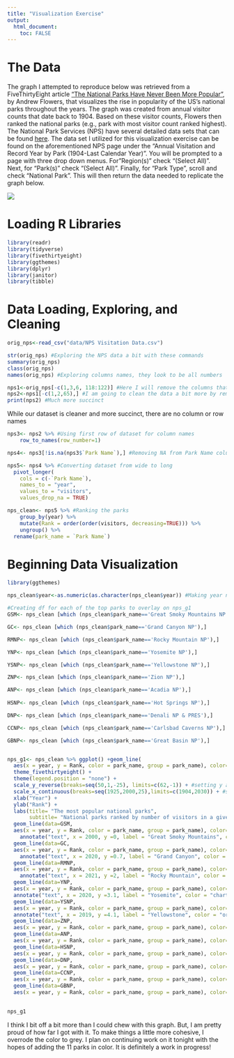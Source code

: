 ```yaml
---
title: "Visualization Exercise"
output:
  html_document:
    toc: FALSE
---
```


# The Data

The graph I attempted to reproduce below was retrieved from a FiveThirtyEight article ["The National Parks Have Never Been More Popular"](https://fivethirtyeight.com/features/the-national-parks-have-never-been-more-popular/), by Andrew Flowers, that visualizes the rise in popularity of the US's national parks throughout the years. The graph was created from annual visitor counts that date back to 1904. Based on these visitor counts, Flowers then ranked the national parks (e.g., park with most visitor count ranked highest). The National Park Services (NPS) have several detailed data sets that can be found [here](https://irma.nps.gov/STATS/Reports/National). The data set I utilized for this visualization exercise can be found on the aforementioned NPS page under the "Annual Visitation and Record Year by Park (1904-Last Calendar Year)". You will be prompted to a page with three drop down menus. For"Region(s)" check "(Select All)". Next, for "Park(s)" check "(Select All)". Finally, for "Park Type", scroll and check "National Park". This will then return the data needed to replicate the graph below.

![](national-parks-map.png)

# Loading R Libraries

```r
library(readr)
library(tidyverse)
library(fivethirtyeight)
library(ggthemes)
library(dplyr)
library(janitor)
library(tibble)
```

# Data Loading, Exploring, and Cleaning

```r
orig_nps<-read_csv("data/NPS Visitation Data.csv")

str(orig_nps) #Exploring the NPS data a bit with these commands
summary(orig_nps)
class(orig_nps)
names(orig_nps) #Exploring columns names, they look to be all numbers

nps1<-orig_nps[-c(1,3,6, 118:122)] #Here I will remove the columns that I do not need by selecting the column number
nps2<-nps1[-c(1,2,65),] #I am going to clean the data a bit more by removing the two rows at the top of the dataset
print(nps2) #Much more succinct
```

While our dataset is cleaner and more succinct, there are no column or row names

```r
nps3<- nps2 %>% #Using first row of dataset for column names 
    row_to_names(row_number=1)

nps4<- nps3[!is.na(nps3$`Park Name`),] #Removing NA from Park Name column

nps5<- nps4 %>% #Converting dataset from wide to long 
  pivot_longer(
    cols = c(-`Park Name`), 
    names_to = "year", 
    values_to = "visitors",
    values_drop_na = TRUE)

nps_clean<- nps5 %>% #Ranking the parks 
    group_by(year) %>%
    mutate(Rank = order(order(visitors, decreasing=TRUE))) %>%
    ungroup() %>%
  rename(park_name = `Park Name`)
```

# Beginning Data Visualization
```r
library(ggthemes)

nps_clean$year<-as.numeric(as.character(nps_clean$year)) #Making year numeric

#Creating df for each of the top parks to overlay on nps_g1
GSM<- nps_clean [which (nps_clean$park_name=='Great Smoky Mountains NP'),]  

GC<- nps_clean [which (nps_clean$park_name=='Grand Canyon NP'),] 

RMNP<- nps_clean [which (nps_clean$park_name=='Rocky Mountain NP'),] 

YNP<- nps_clean [which (nps_clean$park_name=='Yosemite NP'),]

YSNP<- nps_clean [which (nps_clean$park_name=='Yellowstone NP'),] 

ZNP<- nps_clean [which (nps_clean$park_name=='Zion NP'),] 

ANP<- nps_clean [which (nps_clean$park_name=='Acadia NP'),] 
	
HSNP<- nps_clean [which (nps_clean$park_name=='Hot Springs NP'),]

DNP<- nps_clean [which (nps_clean$park_name=='Denali NP & PRES'),]

CCNP<- nps_clean [which (nps_clean$park_name=='Carlsbad Caverns NP'),]

GBNP<- nps_clean [which (nps_clean$park_name=='Great Basin NP'),]


nps_g1<- nps_clean %>% ggplot() +geom_line( 
  aes(x = year, y = Rank, color = park_name, group = park_name), color="grey") +
  theme_fivethirtyeight() +
  theme(legend.position = "none") + 
  scale_y_reverse(breaks=seq(50,1,-25), limits=c(62,-1)) + #setting y axis
  scale_x_continuous(breaks=seq(1925,2000,25),limits=c(1904,2030)) + #setting y axis 
  xlab("Year") + 
  ylab("Rank") +
  labs(title= "The most popular national parks",
       subtitle= "National parks ranked by number of visitors in a given year") + 
  geom_line(data=GSM, 
  aes(x = year, y = Rank, color = park_name, group = park_name), color="darkolivegreen") +
    annotate("text", x = 2000, y =0, label = "Great Smoky Mountains", color = "darkolivegreen", fontface=2, size=3) +
  geom_line(data=GC, 
  aes(x = year, y = Rank, color = park_name, group = park_name), color="deepskyblue4") +
    annotate("text", x = 2020, y =0.7, label = "Grand Canyon", color = "deepskyblue4", fontface=2, size=3) + 
  geom_line(data=RMNP, 
  aes(x = year, y = Rank, color = park_name, group = park_name), color="cyan4")+
    annotate("text", x = 2021, y =2, label = "Rocky Mountain", color = "cyan4", fontface=2, size= 3) +
  geom_line(data=YNP, 
  aes(x = year, y = Rank, color = park_name, group = park_name), color="chartreuse4") +
  annotate("text", x = 2020, y =3.1, label = "Yosemite", color = "chartreuse4", fontface=2, size= 3) +
  geom_line(data=YSNP, 
  aes(x = year, y = Rank, color = park_name, group = park_name), color="orange2") +
  annotate("text", x = 2019, y =4.1, label = "Yellowstone", color = "orange2", fontface=2, size= 3) +
  geom_line(data=ZNP, 
  aes(x = year, y = Rank, color = park_name, group = park_name), color="tomato") +
  geom_line(data=ANP, 
  aes(x = year, y = Rank, color = park_name, group = park_name), color="gold1") +
  geom_line(data=HSNP, 
  aes(x = year, y = Rank, color = park_name, group = park_name), color="plum3") +
  geom_line(data=DNP, 
  aes(x = year, y = Rank, color = park_name, group = park_name), color="mediumpurple1") +
  geom_line(data=CCNP, 
  aes(x = year, y = Rank, color = park_name, group = park_name), color="lightskyblue2") +
  geom_line(data=GBNP, 
  aes(x = year, y = Rank, color = park_name, group = park_name), color="maroon2")
  

nps_g1
```
I think I bit off a bit more than I could chew with this graph. But, I am pretty proud of how far I got with it. To make things a little more cohesive, I overrode the color to grey. I plan on continuing work on it tonight with the hopes of adding the 11 parks in color. It is definitely a work in progress!